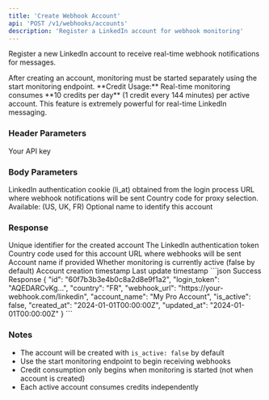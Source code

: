 ```yaml
---
title: 'Create Webhook Account'
api: 'POST /v1/webhooks/accounts'
description: 'Register a LinkedIn account for webhook monitoring'
---
```


Register a new LinkedIn account to receive real-time webhook notifications for messages.

<Note>
  After creating an account, monitoring must be started separately using the start monitoring endpoint.
</Note>

<Warning>
  **Credit Usage:** Real-time monitoring consumes **10 credits per day** (1 credit every 144 minutes) per active account. This feature is extremely powerful for real-time LinkedIn messaging.
</Warning>

### Header Parameters

<ParamField header="x-api-key" type="string" required>
  Your API key
</ParamField>

### Body Parameters

<ParamField body="login_token" type="string" required>
  LinkedIn authentication cookie (li_at) obtained from the login process
</ParamField>

<ParamField body="webhook_url" type="string" required>
  URL where webhook notifications will be sent
</ParamField>

<ParamField body="country" type="string" default="FR">
  Country code for proxy selection. Available: (US, UK, FR)
</ParamField>

<ParamField body="account_name" type="string">
  Optional name to identify this account
</ParamField>

### Response

<ResponseField name="id" type="string">
  Unique identifier for the created account
</ResponseField>

<ResponseField name="login_token" type="string">
  The LinkedIn authentication token
</ResponseField>

<ResponseField name="country" type="string">
  Country code used for this account
</ResponseField>

<ResponseField name="webhook_url" type="string">
  URL where webhooks will be sent
</ResponseField>

<ResponseField name="account_name" type="string">
  Account name if provided
</ResponseField>

<ResponseField name="is_active" type="boolean">
  Whether monitoring is currently active (false by default)
</ResponseField>

<ResponseField name="created_at" type="string">
  Account creation timestamp
</ResponseField>

<ResponseField name="updated_at" type="string">
  Last update timestamp
</ResponseField>

<ResponseExample>
```json Success Response
{
  "id": "60f7b3b3e4b0c8a2d8e9f1a2",
  "login_token": "AQEDARCvKg...",
  "country": "FR",
  "webhook_url": "https://your-webhook.com/linkedin",
  "account_name": "My Pro Account",
  "is_active": false,
  "created_at": "2024-01-01T00:00:00Z",
  "updated_at": "2024-01-01T00:00:00Z"
}
```
</ResponseExample>

### Notes
- The account will be created with `is_active: false` by default
- Use the start monitoring endpoint to begin receiving webhooks
- Credit consumption only begins when monitoring is started (not when account is created)
- Each active account consumes credits independently
